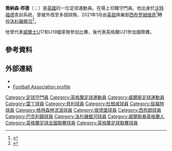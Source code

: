 {{noteTA
|G1=football
|G2=EPL
|G3=FAcup
|1=zh-hans:乔纳森;zh-hk:莊拿芬;zh-tw:喬納森;
|2=zh-hans:邦德;zh-hk:邦特;zh-tw:邦德;
}}
{{Infobox football biography
| name        = 喬納森·邦德<br />Jonathan Bond
| image       = Jonathan Bond 140503 Watford v Huddersfield-87.jpg
| image_size  = 200
| caption     = 
| fullname    = Jonathan Henry Bond<ref>{{Cite web |date=23 June 2016 |title=EFL: Club retained and released lists published |url=https://www.efl.com/news/2016/june/efl-club-retained-and-released-lists-published/ |access-date=26 October 2020 |publisher=English Football League |archive-date=2017-08-03 |archive-url=https://web.archive.org/web/20170803054244/https://www.efl.com/news/2016/june/efl-club-retained-and-released-lists-published/ |dead-url=no }}</ref>
| birth_date  = {{Birth date and age|1993|05|19|df=y}}
| birth_place = [[英格蘭|英格蘭]][[赫默爾亨普斯特德|赫默爾亨普斯特德]]
| height      = {{convert|1.96|m|order=flip}}<ref>{{Cite web |title=Jonathan Bond |url=https://www.wba.co.uk/player/34 |access-date=2020-11-20 |website=www.wba.co.uk |publisher=West Bromwich Albion F.C. |archive-date=2020-11-28 |archive-url=https://web.archive.org/web/20201128212532/https://www.wba.co.uk/player/34 |dead-url=no }}</ref>
| position    = [[門將|門將]]
| currentclub = [[洛杉磯銀河|洛杉磯銀河]]
| clubnumber  = 1
| youthyears1 = 2010–2011
| youthclubs1 = [[沃特福德足球俱樂部|沃特福德]]
| years1 = 2010–2015 | clubs1 = [[沃特福德足球俱樂部|沃特福德]]                  | caps1 = 22 | goals1 = 0
| years2 = 2011      | clubs2 = → [[布拉克利鎮足球會|布拉克利鎮]]                | caps2 = 7  | goals2 = 0
| years3 = 2011      | clubs3 = → [[布拉克利鎮足球會|布拉克利鎮]]                | caps3 = 8  | goals3 = 0
| years4 = 2011      | clubs4 = → [[格林森林流浪足球俱乐部|格林森林流浪]]    | caps4 = 4  | goals4 = 0
| years5 = 2012      | clubs5 = → [[达根汉姆和雷德布里奇足球俱乐部|达根汉姆]]  | caps5 = 5  | goals5 = 0
| years6 = 2012      | clubs6 = → [[贝里足球俱乐部|贝里]]                                  | caps6 = 6  | goals6 = 0
| years7 = 2015–2018     | clubs7 = [[雷丁足球俱乐部|雷丁]]                                    | caps7 = 14 | goals7 = 0
| years8 = 2016–2017 | clubs8 = → [[吉林汉姆足球俱乐部|吉林汉姆]]                      | caps8 = 7  | goals8 = 0
| years9 = 2017–2018 | clubs9 = → [[彼得伯勒联足球俱乐部|彼得伯勒联]] (loan)    | caps9 = 37 | goals9 = 0
| years10 = 2018–2021| clubs10 = [[西布罗姆维奇足球俱乐部|西布罗姆维奇]]                      | caps10 = 0  | goals10 = 0
| years11 = 2021–    | clubs11 = [[洛杉磯銀河|洛杉磯銀河]]                                              | caps11 = 2<!--do not update stats without also updating the timestamp below--> | goals11 = 0
| nationalteam1  = [[威爾斯17歲以下足球代表隊|威爾斯U17]]
| nationalcaps1  = 6
| nationalgoals1 = 1
| nationalyears1 = 2009
| nationalyears2 = 2010–2011
| nationalteam2  = [[威爾斯19歲以下足球代表隊|威爾斯U19]]
| nationalcaps2  = 8
| nationalgoals2 = 0
| nationalyears3 = 2014
| nationalteam3  = [[英格蘭20歲以下足球代表隊|英格蘭U20]]
| nationalcaps3  = 2
| nationalgoals3 = 0
| nationalyears4 = 2013–2015
| nationalteam4  = [[英格蘭21歲以下足球代表隊|英格蘭U21]]
| nationalcaps4  = 5
| nationalgoals4 = 0
| club-update = 20 January 2021 (UTC)
| nationalteam-update = 24 June 2015 (UTC)
}}

'''喬納森·邦德'''（{{lang-en|Jonathan Henry Bond}}；{{bd|1993年|5月19日}}）是[[英國|英國]]的一位足球運動員。在場上司職守門員。他出身於[[沃特福德足球俱樂部|沃特福德]]青訓系統，曾被外借至多個球隊。2021年1月由[[英超|英超]]俱樂部[[西布罗姆维奇足球俱乐部|西布罗姆维奇]]<ref>{{citenews |language=en |url=http://www.bbc.com/sport/0/football/33401735 |title=Reading: Goalkeeper Jonathan Bond signs from Watford |work=''[[BBC_Sport|BBC Sport]]'' |date=2015-07-05 |accessdate=2015-09-01 |archive-date=2015-09-24 |archive-url=https://web.archive.org/web/20150924224706/http://www.bbc.com/sport/0/football/33401735 |dead-url=no }}</ref>轉投[[洛杉磯銀河|洛杉磯銀河]]<ref>{{citenews |language=en |url=https://www.transfermarkt.com/la-galaxy-sign-jonathan-bond-free-transfer-from-west-bromwich-albion/view/news/377884 |title=LA Galaxy sign Jonathan Bond - Free transfer from West Bromwich Albion |work=''[[transfermarkt.com|transfermarkt.com]]'' |date=2021-01-14 |accessdate=2021-01-19}}</ref>。

他曾代表[[威爾士|威爾士]]U17和U19國家隊參加比賽，後代表英格蘭U21參加國際賽。

==參考資料==
{{reflist}}

==外部連結==
*{{soccerbase|id=52532}}
*[http://www.thefa.com/england/all-teams/players/b/jonathan-bond Football Association profile]{{Wayback|url=http://www.thefa.com/england/all-teams/players/b/jonathan-bond |date=20141010041509 }}


{{DEFAULTSORT:Bond, Jonathan}}
[[Category:足球守門員|Category:足球守門員]]
[[Category:英格蘭足球運動員|Category:英格蘭足球運動員]]
[[Category:威爾斯足球運動員|Category:威爾斯足球運動員]]
[[Category:雷丁球員|Category:雷丁球員]]
[[Category:貝利球員|Category:貝利球員]]
[[Category:杜根咸球員|Category:杜根咸球員]]
[[Category:屈福特球員|Category:屈福特球員]]
[[Category:格林森林流浪球員|Category:格林森林流浪球員]]
[[Category:彼德堡球員|Category:彼德堡球員]]
[[Category:西布朗球員|Category:西布朗球員]]
[[Category:巴克利鎮球員|Category:巴克利鎮球員]]
[[Category:洛杉磯銀河球員|Category:洛杉磯銀河球員]]
[[Category:威爾斯裔英格蘭人|Category:威爾斯裔英格蘭人]]
[[Category:英格蘭足球全國聯賽球員|Category:英格蘭足球全國聯賽球員]]
[[Category:英格蘭足球聯賽球員|Category:英格蘭足球聯賽球員]]